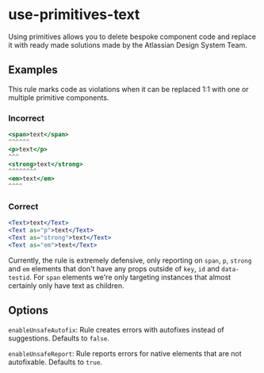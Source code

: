 # use-primitives-text

Using primitives allows you to delete bespoke component code and replace it with ready made
solutions made by the Atlassian Design System Team.

## Examples

This rule marks code as violations when it can be replaced 1:1 with one or multiple primitive
components.

### Incorrect

```jsx
<span>text</span>
^^^^^^
<p>text</p>
^^^
<strong>text</strong>
^^^^^^^^
<em>text</em>
^^^^
```

### Correct

```jsx
<Text>text</Text>
<Text as="p">text</Text>
<Text as="strong">text</Text>
<Text as="em">text</Text>
```

Currently, the rule is extremely defensive, only reporting on `span`, `p`, `strong` and `em`
elements that don't have any props outside of `key`, `id` and `data-testid`. For `span` elements
we're only targeting instances that almost certainly only have text as children.

## Options

`enableUnsafeAutofix`: Rule creates errors with autofixes instead of suggestions. Defaults to
`false`.

`enableUnsafeReport`: Rule reports errors for native elements that are not autofixable. Defaults to
`true`.
